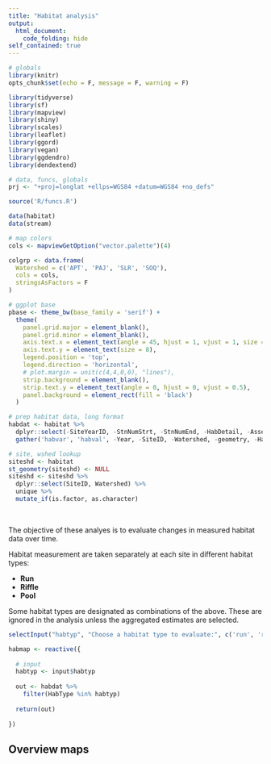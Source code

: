 ```yaml
---
title: "Habitat analysis"
output: 
  html_document:
    code_folding: hide
self_contained: true
---
```


```r
# globals
library(knitr)
opts_chunk$set(echo = F, message = F, warning = F)

library(tidyverse)
library(sf)
library(mapview)
library(shiny)
library(scales)
library(leaflet)
library(ggord)
library(vegan)
library(ggdendro)
library(dendextend)

# data, funcs, globals
prj <- "+proj=longlat +ellps=WGS84 +datum=WGS84 +no_defs"

source('R/funcs.R')

data(habitat)
data(stream)

# map colors
cols <- mapviewGetOption("vector.palette")(4)

colgrp <- data.frame(
  Watershed = c('APT', 'PAJ', 'SLR', 'SOQ'), 
  cols = cols, 
  stringsAsFactors = F
)

# ggplot base 
pbase <- theme_bw(base_family = 'serif') +
  theme(
    panel.grid.major = element_blank(), 
    panel.grid.minor = element_blank(), 
    axis.text.x = element_text(angle = 45, hjust = 1, vjust = 1, size = 8), 
    axis.text.y = element_text(size = 8),
    legend.position = 'top',
    legend.direction = 'horizontal',
    # plot.margin = unit(c(4,4,0,0), "lines"),
    strip.background = element_blank(), 
    strip.text.y = element_text(angle = 0, hjust = 0, vjust = 0.5), 
    panel.background = element_rect(fill = 'black')
  ) 

# prep habitat data, long format 
habdat <- habitat %>% 
  dplyr::select(-SiteYearID, -StnNumStrt, -StnNumEnd, -HabDetail, -AssessDate) %>% 
  gather('habvar', 'habval', -Year, -SiteID, -Watershed, -geometry, -HabType)

# site, wshed lookup
siteshd <- habitat
st_geometry(siteshd) <- NULL
siteshd <- siteshd %>% 
  dplyr::select(SiteID, Watershed) %>% 
  unique %>% 
  mutate_if(is.factor, as.character)
```

<br>

The objective of these analyes is to evaluate changes in measured habitat data over time.  

Habitat measurement are taken separately at each site in different habitat types:

* __Run__
* __Riffle__
* __Pool__

Some habitat types are designated as combinations of the above.  These are ignored in the analysis unless the aggregated estimates are selected.  

```r
selectInput("habtyp", "Choose a habitat type to evaluate:", c('run', 'riffle', 'pool', 'all'))
```

```r
habmap <- reactive({
  
  # input
  habtyp <- input$habtyp
  
  out <- habdat %>% 
    filter(HabType %in% habtyp)
  
  return(out)
  
})

```

## Overview maps
